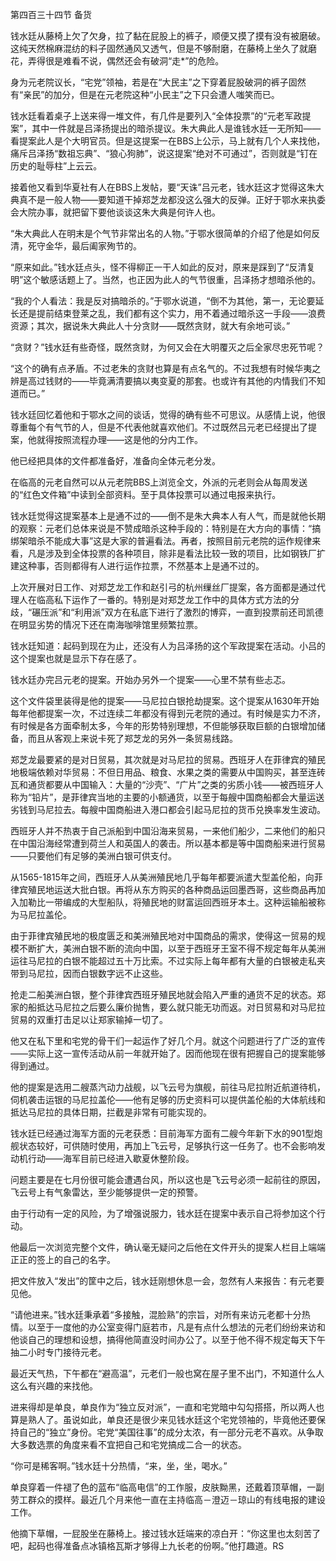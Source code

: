 

第四百三十四节 备货

钱水廷从藤椅上欠了欠身，拉了黏在屁股上的裤子，顺便又摸了摸有没有被磨破。这纯天然棉麻混纺的料子固然通风又透气，但是不够耐磨，在藤椅上坐久了就磨花，弄得很是难看不说，偶然还会有破洞“走*”的危险。

身为元老院议长，“宅党”领袖，若是在“大民主”之下穿着屁股破洞的裤子固然有“亲民”的加分，但是在元老院这种“小民主”之下只会遭人嗤笑而已。

钱水廷看着桌子上送来得一堆文件，有几件是要列入“全体投票”的“元老军政提案”，其中一件就是吕泽扬提出的暗杀提议。朱大典此人是谁钱水廷一无所知――看提案此人是个大明官员。但是这提案一在BBS上公示，马上就有几个人来找他，痛斥吕泽扬“数祖忘典”、“狼心狗肺”，说这提案“绝对不可通过”，否则就是“钉在历史的耻辱柱”上云云。

接着他又看到华夏社有人在BBS上发帖，要“天诛”吕元老，钱水廷这才觉得这朱大典真不是一般人物――要知道干掉郑芝龙都没这么强大的反弹。正好于鄂水来执委会大院办事，就把留下要他谈谈这朱大典是何许人也。

“朱大典此人在明末是个气节非常出名的人物。”于鄂水很简单的介绍了他是如何反清，死守金华，最后阖家殉节的。

“原来如此。”钱水廷点头，怪不得柳正一干人如此的反对，原来是踩到了“反清复明”这个敏感话题上了。当然，也正因为此人的气节很重，吕泽扬才想暗杀他的。

“我的个人看法：我是反对搞暗杀的。”于鄂水说道，“倒不为其他，第一，无论要延长还是提前结束登莱之乱，我们都有这个实力，用不着通过暗杀这一手段――浪费资源；其次，据说朱大典此人十分贪财――既然贪财，就大有余地可谈。”

“贪财？”钱水廷有些奇怪，既然贪财，为何又会在大明覆灭之后全家尽忠死节呢？

“这个的确有点矛盾。不过老朱的贪财也算是有点名气的。不过我想有时候华夷之辨是高过钱财的――毕竟满清要搞以夷变夏的那套。也或许有其他的内情我们不知道而已。”

钱水廷回忆着他和于鄂水之间的谈话，觉得的确有些不可思议。从感情上说，他很尊重每个有气节的人，但是不代表他就喜欢他们。不过既然吕元老已经提出了提案，他就得按照流程办理――这是他的分内工作。

他已经把具体的文件都准备好，准备向全体元老分发。

在临高的元老自然可以从元老院BBS上浏览全文，外派的元老则会从每周发送的“红色文件箱”中读到全部资料。至于具体投票可以通过电报来执行。

钱水廷觉得这提案基本上是通不过的――倒不是朱大典本人有人气，而是就他长期的观察：元老们总体来说是不赞成暗杀这种手段的：特别是在大方向的事情：“搞绑架暗杀不能成大事”这是大家的普遍看法。再者，按照目前元老院的运作规律来看，凡是涉及到全体投票的各种项目，除非是看法比较一致的项目，比如钢铁厂扩建这种事，否则都得有人进行运作拉票，不然基本上是通不过的。

上次开展对日工作、对郑芝龙工作和赵引弓的杭州缫丝厂提案，各方面都是通过代理人在临高私下运作了一番的。特别是对郑芝龙工作中的具体方式方法的分歧，“碾压派”和“利用派”双方在私底下进行了激烈的博弈，一直到投票前还司凯德在明显劣势的情况下还在南海咖啡馆里频繁拉票。

钱水廷知道：起码到现在为止，还没有人为吕泽扬的这个军政提案在活动。小吕的这个提案也就是显示下存在感了。

钱水廷办完吕元老的提案。开始办另外一个提案――心里不禁有些忐忑。

这个文件袋里装得是他的提案――马尼拉白银抢劫提案。这个提案从1630年开始每年他都提案一次，不过连续二年都没有得到元老院的通过。有时候是实力不济，有时候是各方面牵制太多，今年的形势特别理想，不但能够获取巨额的白银增加储备，而且从客观上来说卡死了郑芝龙的另外一条贸易线路。

郑芝龙最要紧的是对日贸易，其次就是对马尼拉的贸易。西班牙人在菲律宾的殖民地极端依赖对华贸易：不但日用品、粮食、水果之类的需要从中国购买，甚至连砖瓦和通货都要从中国输入：大量的“沙壳”、“广片”之类的劣质小钱――被西班牙人称为“铅片”，是菲律宾当地的主要的小额通货，以至于每艘中国商船都会大量运送劣钱到马尼拉去。每艘中国商船进入港口都会引起马尼拉的货币兑换率发生波动。

西班牙人并不热衷于自己派船到中国沿海来贸易，一来他们船少，二来他们的船只在中国沿海经常遭到荷兰人和英国人的袭击。所以基本都是等中国商船来进行贸易――只要他们有足够的美洲白银可供支付。

从1565-1815年之间，西班牙人从美洲殖民地几乎每年都要派遣大型盖伦船，向菲律宾殖民地运送大批白银。再将从东方购买的各种商品运回墨西哥，这些商品再加入加勒比一带编成的大型船队，将殖民地的财富运回西班牙本土。这种运输船被称为马尼拉盖伦。

由于菲律宾殖民地的极度匮乏和美洲殖民地对中国商品的需求，使得这一贸易的规模不断扩大，美洲白银不断的流向中国，以至于西班牙王室不得不规定每年从美洲运往马尼拉的白银不能超过五十万比索。不过实际上每年都有大量的白银被走私夹带到马尼拉，因而白银数字远不止这些。

抢走二船美洲白银，整个菲律宾西班牙殖民地就会陷入严重的通货不足的状态。郑家的船抵达马尼拉之后要么廉价抛售，要么就只能无功而返。对日贸易和对马尼拉贸易的双重打击足以让郑家输掉一切了。

他又在私下里和宅党的骨干们一起运作了好几个月。就这个问题进行了广泛的宣传――实际上这一宣传活动从前一年就开始了。因而他现在很有把握自己的提案能够得到通过。

他的提案是选用二艘蒸汽动力战舰，以飞云号为旗舰，前往马尼拉附近航道待机，伺机袭击运银的马尼拉盖伦――他有足够的历史资料可以提供盖伦船的大体航线和抵达马尼拉的具体日期，拦截是非常有可能实现的。

钱水廷已经通过海军方面的元老获悉：目前海军方面有二艘今年新下水的901型炮舰状态较好，可供随时使用，再加上飞云号，足够执行这一任务了。也不会影响发动机行动――海军目前已经进入歇夏休整阶段。

问题主要是在七月份很可能会遭遇台风，所以这也是飞云号必须一起前往的原因，飞云号上有气象雷达，至少能够提供一定的预警。

由于行动有一定的风险，为了增强说服力，钱水廷在提案中表示自己将参加这个行动。

他最后一次浏览完整个文件，确认毫无疑问之后他在文件开头的提案人栏目上端端正正的签上的自己的名字。

把文件放入“发出”的筐中之后，钱水廷刚想休息一会，忽然有人来报告：有元老要见他。

“请他进来。”钱水廷秉承着“多接触，混脸熟”的宗旨，对所有来访元老都十分热情。以至于一度他的办公室变得门庭若市，凡是有点什么想法的元老们纷纷来访和他谈自己的理想和设想，搞得他简直没时间办公了。以至于他不得不规定每天下午抽二小时专门接待元老。

最近天气热，下午都在“避高温”，元老们一般也窝在屋子里不出门，不知道什么人这么有兴趣的来找他。

进来得却是单良，单良作为“独立反对派”，一直和宅党暗中勾勾搭搭，所以两人也算是熟人了。虽说如此，单良还是很少来见钱水廷这个宅党领袖的，毕竟他还要保持自己的“独立”身份。宅党“美国往事”的成分太浓，有一部分元老不喜欢。从争取大多数选票的角度来看不宜把自己和宅党搞成二合一的状态。

“你可是稀客啊。”钱水廷十分热情，“来，坐，坐，喝水。”

单良穿着一件褪了色的蓝布“临高电信”的工作服，皮肤黝黑，还戴着顶草帽，一副劳工群众的摸样。最近几个月来他一直在主持临高－澄迈－琼山的有线电报的建设工作。

他摘下草帽，一屁股坐在藤椅上。接过钱水廷端来的凉白开：“你这里也太刻苦了吧，起码也得准备点冰镇格瓦斯才够得上九长老的份啊。”他打趣道。RS

